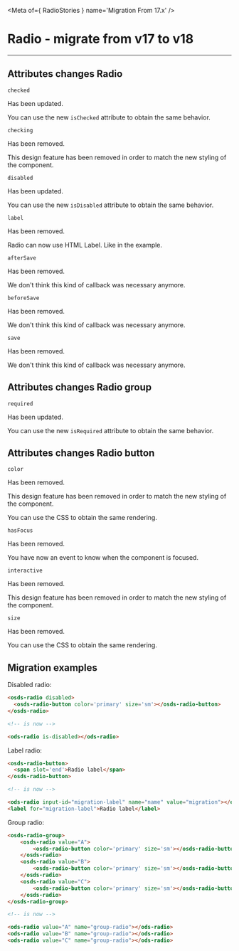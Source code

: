 
<Meta of={ RadioStories } name='Migration From 17.x' />

# Radio - migrate from v17 to v18
----

## Attributes changes Radio

`checked` <ods-badge size="sm" label="Updated"></ods-badge>

Has been updated.

You can use the new `isChecked` attribute to obtain the same behavior.

`checking` <ods-badge size="sm" color="critical" label="Removed"></ods-badge>

Has been removed.

This design feature has been removed in order to match the new styling of the component.

`disabled` <ods-badge size="sm" label="Updated"></ods-badge>

Has been updated.

You can use the new `isDisabled` attribute to obtain the same behavior.

`label` <ods-badge size="sm" color="critical" label="Removed"></ods-badge>

Has been removed.

Radio can now use HTML Label. Like in the example.

`afterSave` <ods-badge size="sm" color="critical" label="Removed"></ods-badge>

Has been removed.

We don't think this kind of callback was necessary anymore.

`beforeSave` <ods-badge size="sm" color="critical" label="Removed"></ods-badge>

Has been removed.

We don't think this kind of callback was necessary anymore.

`save` <ods-badge size="sm" color="critical" label="Removed"></ods-badge>

Has been removed.

We don't think this kind of callback was necessary anymore.

## Attributes changes Radio group

`required` <ods-badge size="sm" label="Updated"></ods-badge>

Has been updated.

You can use the new `isRequired` attribute to obtain the same behavior.

## Attributes changes Radio button

`color` <ods-badge size="sm" color="critical" label="Removed"></ods-badge>

Has been removed.

This design feature has been removed in order to match the new styling of the component.

You can use the CSS to obtain the same rendering.

`hasFocus` <ods-badge size="sm" color="critical" label="Removed"></ods-badge>

Has been removed.

You have now an event to know when the component is focused.

`interactive` <ods-badge size="sm" color="critical" label="Removed"></ods-badge>

Has been removed.

This design feature has been removed in order to match the new styling of the component.

`size` <ods-badge size="sm" color="critical" label="Removed"></ods-badge>

Has been removed.

You can use the CSS to obtain the same rendering.

## Migration examples

Disabled radio:
```html
<osds-radio disabled>
  <osds-radio-button color='primary' size='sm'></osds-radio-button>
</osds-radio>

<!-- is now -->

<ods-radio is-disabled></ods-radio>
```

Label radio:
```html
<osds-radio-button>
  <span slot='end'>Radio label</span>
</osds-radio-button>

<!-- is now -->

<ods-radio input-id="migration-label" name="name" value="migration"></ods-radio>
<label for="migration-label">Radio label</label>
```

Group radio:
```html
<osds-radio-group>
    <osds-radio value="A">
        <osds-radio-button color='primary' size='sm'></osds-radio-button>
    </osds-radio>
    <osds-radio value="B">
        <osds-radio-button color='primary' size='sm'></osds-radio-button>
    </osds-radio>
    <osds-radio value="C">
        <osds-radio-button color='primary' size='sm'></osds-radio-button>
    </osds-radio>
</osds-radio-group>

<!-- is now -->

<ods-radio value="A" name="group-radio"></ods-radio>
<ods-radio value="B" name="group-radio"></ods-radio>
<ods-radio value="C" name="group-radio"></ods-radio>

```

